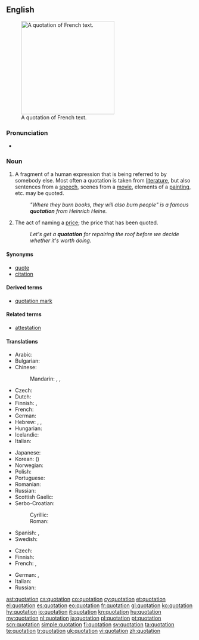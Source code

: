{{selfref|For Wiktionary's use of quotations, see [[Wiktionary:Quotations]]}}
==English==
{{wikipedia}}
[[Image:Citation2.jpg|thumb|250px|A quotation of French text.]]

===Pronunciation===
* {{audio|en-us-quotation.ogg|Audio (US)}}
*: {{rhymes|eɪʃən}}

===Noun===
{{en-noun}}

# A fragment of a human expression that is being referred to by somebody else.  Most often a quotation is taken from [[literature]], but also sentences from a [[speech]], scenes from a [[movie]], elements of a [[painting]], etc. may be quoted.
#: ''"Where they burn books, they will also burn people" is a famous '''quotation''' from Heinrich Heine.''
# The act of naming a [[price]]; the price that has been quoted.
#: ''Let's get a '''quotation''' for repairing the roof before we decide whether it's worth doing.''

====Synonyms====
* [[quote]]
* [[citation]]

====Derived terms====
* [[quotation mark]]

====Related terms====
* [[attestation]]

====Translations====
{{trans-top|fragment of a human expression}}
* Arabic: {{t|ar|اقتباس|m|tr=iqtibās|sc=Arab}}
* Bulgarian: {{t+|bg|цитат|m|tr=citát}}
* Chinese:
*: Mandarin: {{t|zh|引用|tr=yǐnyòng|sc=Hani}}, {{t|zh|引語|sc=Hani}}, {{t|zh|引语|tr=yǐnyǔ|sc=Hani}}
* Czech: {{t-|cs|citát|m}}
* Dutch: {{t+|nl|citaat|n}}
* Finnish: {{t+|fi|sitaatti|n}}, {{t|fi|lainaus}}
* French: {{t+|fr|citation|f}}
* German: {{t+|de|Zitat|n}}
* Hebrew: {{t|he|צטוט|f|tr=tsitut|alt=צִטּוּט|sc=Hebr}}, {{t|he|מובאה|f|tr=muvah|alt=מוּבָאָה|sc=Hebr}}, {{t|he|ציטטה|f|tr=tsitata|alt=צִיטָטָה|sc=Hebr}}
* Hungarian: {{t+|hu|idézet}}
* Icelandic: {{t+|is|tilvitnun|f}}
* Italian: {{t+|it|citazione|f}}
{{trans-mid}}
* Japanese: {{t|ja|引用|tr=いんよう, in'yō|sc=Jpan}}
* Korean: {{t|ko|인용|tr=in-yong|sc=Kore}} ({{t|ko|引用|sc=Kore}})
* Norwegian: {{t+|no|sitat|n}}
* Polish: {{t+|pl|cytat|m}}
* Portuguese: {{t+|pt|citação|f}}
* Romanian: {{t-|ro|citat|n}}
* Russian: {{t+|ru|цитата|f|tr=citáta}}
* Scottish Gaelic: {{t-|gd|às-aithris|f|xs=Scottish Gaelic}}
* Serbo-Croatian:
*: Cyrillic: {{t|sh|цитат|m}}
*: Roman: {{t|sh|citat|m}}
* Spanish: {{t+|es|cita|f}}, {{t|es|citación|f}}
* Swedish: {{t+|sv|citat|n}}
{{trans-bottom}}

{{trans-top|act of naming a price; price that has been quoted}}
* Czech: {{t-|cs|kótace|f}}
* Finnish: {{t|fi|tarjous}}
* French: {{t|fr|devis|m}}, {{t|fr|cotation|f}}
{{trans-mid}}
* German: {{t|de|Angebot|n}}, {{t|de|Preisangebot|n}}
* Italian: {{t|it|preventivo|m}}
* Russian: {{t|ru|предложение|n|tr=predložénije|sc=Cyrl}}  {{qualifier|цены́}}
{{trans-bottom}}

[[ast:quotation]]
[[cs:quotation]]
[[co:quotation]]
[[cy:quotation]]
[[et:quotation]]
[[el:quotation]]
[[es:quotation]]
[[eo:quotation]]
[[fr:quotation]]
[[gl:quotation]]
[[ko:quotation]]
[[hy:quotation]]
[[io:quotation]]
[[it:quotation]]
[[kn:quotation]]
[[hu:quotation]]
[[my:quotation]]
[[nl:quotation]]
[[ja:quotation]]
[[pl:quotation]]
[[pt:quotation]]
[[scn:quotation]]
[[simple:quotation]]
[[fi:quotation]]
[[sv:quotation]]
[[ta:quotation]]
[[te:quotation]]
[[tr:quotation]]
[[uk:quotation]]
[[vi:quotation]]
[[zh:quotation]]